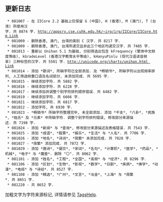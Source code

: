 ==更新日志==

  * 081007 - 在 IICore 2.2 基础上仅保留 G (中国), H (香港), M (澳门), T (台湾) 所使用汉字. 共 8874 字. [[http://appsrv.cse.cuhk.edu.hk/~irg/irg/IICore/IICore.htm Link]]
  * 081009 - 删除香港, 澳门, 台湾的类别 C 汉字. 共 8217 字.
  * 081009 - 删除香港, 澳门, 台湾所递交且非此三个地区均递交汉字. 共 7485 字.
  * 081013 - 重新以 Unihan 5.1 为基础, 分别筛选出包含 kFrequency (繁体中文频度等级), kGradeLevel (香港汉字教育水平等级), kHanyuPinlu (现代汉语读音频率) 三种标签的汉字. 共 5501 字. [[http://unicode.org/charts/unihan.html Link]]
  * 081014 - 添加 *歌词*, 所缺字符已全部添加. 及 *畅销书*, 所缺字符以出现频率排列, 人工筛选侧重口语及名词部分, 未添加完成. 共 5695 字.
  * 081015 - 继续添加字符. 共 5882 字.
  * 081016 - 继续添加字符. 共 6228 字.
  * 081017 - 继续添加并调整个别字符排列顺序错误. 共 6482 字.
  * 081019 - 继续添加字符. 共 6666 字.
  * 081021 - 继续添加字符. 共 6817 字.
  * 081022 - 添加字符, 共 6930 字.
  * 081023 - *畅销书* 所缺字符整理完毕, 未全部添加. 添加 *干支*, *八卦*, *民族*, *姓氏* 及 *元素* 中所缺字符. 调整个别字符排列错误, 修改部分来源描述. 共 7198 字.
  * 081024 - 添加 *新闻* 与 *查询*, 修改部分来源描述及表格错误. 共 7543 字.
  * 081025 - 添加 *成语*, *股票*, *娱乐*, *生活* 与 *人名*. 共 7706 字.
  * 081026 - 添加 *地名*, *诗词*, *简繁* 未添加完成. 共 7828 字.
  * 081027 - *简繁* 添加完成. 共 7872 字.
  * 081029 - 添加 *唐诗*, *餐饮*, *宋词*, *名句*, *计算机*, *医学*, *药品*, *机械*, *电子* 与 *魔兽*. 删除 "〇". 共 8062 字.
  * 081101 - 添加 *姓名*, *工程*, *全国*, *高频* 与 *经济*. 共 8296 字.
  * 081106 - 添加 *区划*, *生物*, *影视*, *数学*, *日剧*, *疾病*, *佛学*, *动漫*, *电缆* 与 *诗经*. 共 8527 字.
  * 081108 - 添加 *精选*, *广州*, *文言*, *冶金*, *上海* 与 *简繁*. 共 8651 字.
  * 081220 - 共 8652 字.

加粗文字为字符来源标记, 详情请参见 [http://code.google.com/p/distcode/wiki/TagsHelp TagsHelp].